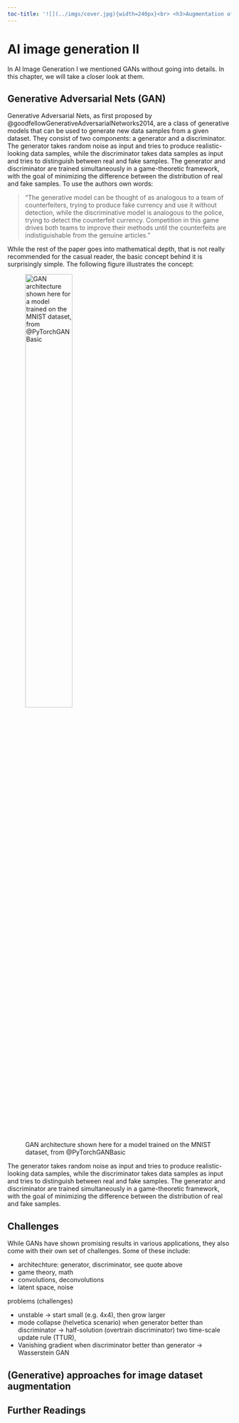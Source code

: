 ```yaml
---
toc-title: '![](../imgs/cover.jpg){width=240px}<br> <h3>Augmentation of image datasets</h3>'
---
```


# AI image generation II {#sec-GANS}

In AI Image Generation I we mentioned GANs without going into details. In this chapter, we will take a closer look at them.

## Generative Adversarial Nets (GAN)

Generative Adversarial Nets, as first proposed by @goodfellowGenerativeAdversarialNetworks2014, are a class of generative models that can be used to generate new data samples from a given dataset. They consist of two components: a generator and a discriminator. The generator takes random noise as input and tries to produce realistic-looking data samples, while the discriminator takes data samples as input and tries to distinguish between real and fake samples. The generator and discriminator are trained simultaneously in a game-theoretic framework, with the goal of minimizing the difference between the distribution of real and fake samples. To use the authors own words:

>"The generative model can be thought of as analogous to a team of counterfeiters, trying to produce fake currency and use it without detection, while the discriminative model is analogous to the police, trying to detect the counterfeit currency. Competition in this game drives both teams to improve their methods until the counterfeits are indistiguishable from the genuine articles."

While the rest of the paper goes into mathematical depth, that is not really recommended for the casual reader, the basic concept behind it is surprisingly simple. The following figure illustrates the concept:

![GAN architecture shown here for a model trained on the MNIST dataset, from @PyTorchGANBasic](../imgs/gan_architecture.png){width=50%}

The generator takes random noise as input and tries to produce realistic-looking data samples, while the discriminator takes data samples as input and tries to distinguish between real and fake samples. The generator and discriminator are trained simultaneously in a game-theoretic framework, with the goal of minimizing the difference between the distribution of real and fake samples.

## Challenges

While GANs have shown promising results in various applications, they also come with their own set of challenges. Some of these include:

- architechture: generator, discriminator, see quote above
- game theory, math
- convolutions, deconvolutions
- latent space, noise

problems (challenges)

- unstable -> start small (e.g. 4x4), then grow larger
- mode collapse (helvetica scenario) when generator better than discriminator -> half-solution (overtrain discriminator) two time-scale update rule (TTUR), 
- Vanishing gradient when discriminator better than generator -> Wasserstein GAN


## (Generative) approaches for image dataset augmentation

## Further Readings

